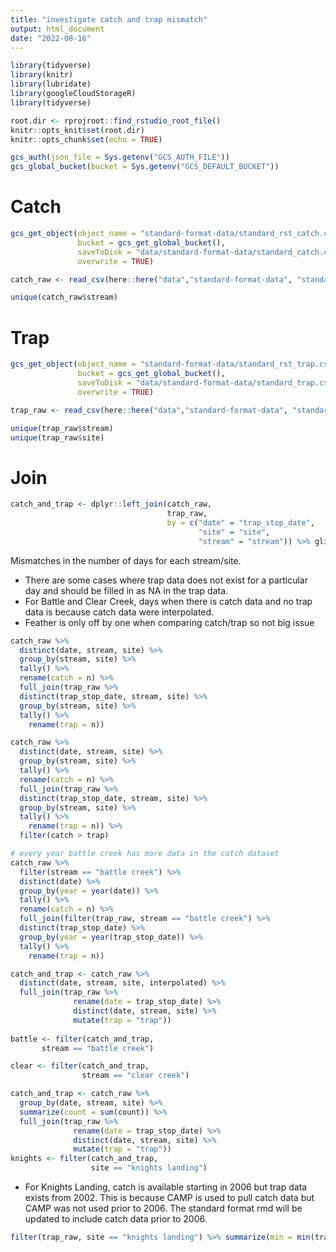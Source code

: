 ```yaml
---
title: "investigate catch and trap mismatch"
output: html_document
date: "2022-08-16"
---
```



```r
library(tidyverse)
library(knitr)
library(lubridate)
library(googleCloudStorageR)
library(tidyverse)

root.dir <- rprojroot::find_rstudio_root_file()
knitr::opts_knit$set(root.dir)
knitr::opts_chunk$set(echo = TRUE)
```
```r
gcs_auth(json_file = Sys.getenv("GCS_AUTH_FILE"))
gcs_global_bucket(bucket = Sys.getenv("GCS_DEFAULT_BUCKET"))
```

# Catch

```r
gcs_get_object(object_name = "standard-format-data/standard_rst_catch.csv",
               bucket = gcs_get_global_bucket(),
               saveToDisk = "data/standard-format-data/standard_catch.csv",
               overwrite = TRUE)

catch_raw <- read_csv(here::here("data","standard-format-data", "standard_catch.csv")) %>% glimpse

unique(catch_raw$stream)
```
# Trap

```r
gcs_get_object(object_name = "standard-format-data/standard_rst_trap.csv",
               bucket = gcs_get_global_bucket(),
               saveToDisk = "data/standard-format-data/standard_trap.csv",
               overwrite = TRUE)

trap_raw <- read_csv(here::here("data","standard-format-data", "standard_trap.csv")) %>% glimpse

unique(trap_raw$stream)
unique(trap_raw$site)
```

# Join 
```r
catch_and_trap <- dplyr::left_join(catch_raw,
                                   trap_raw,
                                   by = c("date" = "trap_stop_date",
                                          "site" = "site",
                                          "stream" = "stream")) %>% glimpse
```

Mismatches in the number of days for each stream/site. 

- There are some cases where trap data does not exist for a particular day and should be filled
in as NA in the trap data.
- For Battle and Clear Creek, days when there is catch data and no trap data is because catch data were interpolated.
- Feather is only off by one when comparing catch/trap so not big issue


```r
catch_raw %>% 
  distinct(date, stream, site) %>% 
  group_by(stream, site) %>% 
  tally() %>% 
  rename(catch = n) %>% 
  full_join(trap_raw %>% 
  distinct(trap_stop_date, stream, site) %>% 
  group_by(stream, site) %>% 
  tally() %>% 
    rename(trap = n))
```


```r
catch_raw %>% 
  distinct(date, stream, site) %>% 
  group_by(stream, site) %>% 
  tally() %>% 
  rename(catch = n) %>% 
  full_join(trap_raw %>% 
  distinct(trap_stop_date, stream, site) %>% 
  group_by(stream, site) %>% 
  tally() %>% 
    rename(trap = n)) %>% 
  filter(catch > trap)
```

```r
# every year battle creek has more data in the catch dataset
catch_raw %>% 
  filter(stream == "battle creek") %>% 
  distinct(date) %>% 
  group_by(year = year(date)) %>% 
  tally() %>% 
  rename(catch = n) %>% 
  full_join(filter(trap_raw, stream == "battle creek") %>% 
  distinct(trap_stop_date) %>% 
  group_by(year = year(trap_stop_date)) %>% 
  tally() %>% 
    rename(trap = n)) 

catch_and_trap <- catch_raw %>% 
  distinct(date, stream, site, interpolated) %>% 
  full_join(trap_raw %>% 
              rename(date = trap_stop_date) %>% 
              distinct(date, stream, site) %>% 
              mutate(trap = "trap"))
            
battle <- filter(catch_and_trap,
       stream == "battle creek")  

clear <- filter(catch_and_trap,
                stream == "clear creek")
```

```r
catch_and_trap <- catch_raw %>% 
  group_by(date, stream, site) %>% 
  summarize(count = sum(count)) %>% 
  full_join(trap_raw %>% 
              rename(date = trap_stop_date) %>% 
              distinct(date, stream, site) %>% 
              mutate(trap = "trap"))
knights <- filter(catch_and_trap,
                  site == "knights landing")
```

- For Knights Landing, catch is available starting in 2006 but trap data exists from 2002. This is because CAMP is used to pull catch data but CAMP was not used prior to 2006. The standard format rmd will be updated to include catch data prior to 2006.

```r
filter(trap_raw, site == "knights landing") %>% summarize(min = min(trap_stop_date))
```
